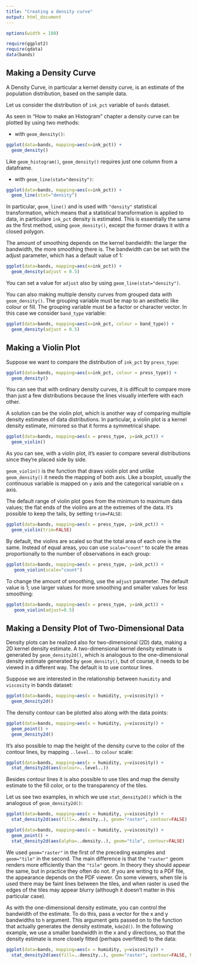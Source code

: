 ```yaml
---
title: "Creating a density curve"
output: html_document
---
```


```r
options(width = 108)
```

```r
require(ggplot2)
require(qdata)
data(bands)
```


## Making a Density Curve

A Density Curve, in particular a kernel density curve, is an estimate of the population distribution, based on the sample data.

Let us consider the distribution of `ink_pct` variable of `bands` dataset.

As seen in "How to make an Histogram" chapter a density curve can be plotted by using two methods:

* with `geom_density()`:

```r
ggplot(data=bands, mapping=aes(x=ink_pct)) + 
  geom_density()
```
  Like `geom_histogram()`, `geom_density()` requires just one column from a dataframe.

* with `geom_line(stat="density")`:

```r
ggplot(data=bands, mapping=aes(x=ink_pct)) + 
  geom_line(stat="density")
```

<!--.
The difference between the two methods is that of `geom_line(stat="density")` don’t draw the lines along the side and bottom. 
-->

In particular, `geom_line()` and is used with `"density"` statistical transformation, which means that a statistical transformation is applied to data, in particulare `ink_pct` density is estimated. This is essentially the same as the first method, using `geom_density()`, except the former draws it with a closed polygon.


The amount of smoothing depends on the kernel bandwidth: the larger the bandwidth, the more smoothing there is. The bandwidth can be set with the adjust parameter, which has a default value of 1:

```r
ggplot(data=bands, mapping=aes(x=ink_pct)) + 
  geom_density(adjust = 0.5)
```

You can set a value for `adjust` also by using `geom_line(stat="density")`.

You can also making multiple density curves from grouped data with `geom_density()`. The grouping variable must be map to an aesthetic like colour or fill. The grouping variable must be a factor or character vector. In this case we consider `band_type` variable:

```r
ggplot(data=bands, mapping=aes(x=ink_pct, colour = band_type)) + 
  geom_density(adjust = 0.5)
```

## Making a Violin Plot

Suppose we want to compare the distribution of `ink_pct` by `press_type`: 

```r
ggplot(data=bands, mapping=aes(x=ink_pct, colour = press_type)) + 
  geom_density()
```

You can see that with ordinary density curves, it is difficult to compare more than just a few distributions because the lines visually interfere with each other. 

A solution can be the violin plot, which is another way of comparing multiple density estimates of data distributions. In particular, a violin plot is a kernel density estimate, mirrored so that it forms a symmetrical shape.

```r
ggplot(data=bands, mapping=aes(x = press_type, y=ink_pct)) + 
  geom_violin()
```

As you can see, with a violin plot, it's easier to compare several distributions since they’re placed side by side.

`geom_violin()` is the function that draws violin plot and unlike `geom_density()` it needs the mapping of both axis. Like a boxplot, usually the continuous variable is mapped on `y` axis and the categorical variable on `x` axis.

The default range of violin plot goes from the minimum to maximum data values; the flat ends of the violins are at the extremes of the data. It’s possible to keep the tails, by setting `trim=FALSE`:

```r
ggplot(data=bands, mapping=aes(x = press_type, y=ink_pct)) + 
  geom_violin(trim=FALSE)
```

By default, the violins are scaled so that the total area of each one is the same. Instead of equal areas, you can use `scale="count"` to scale the areas proportionally to the number of observations in each group:

```r
ggplot(data=bands, mapping=aes(x = press_type, y=ink_pct)) + 
   geom_violin(scale="count")
```

To change the amount of smoothing, use the `adjust` parameter. The default value is 1; use larger values for more smoothing and smaller values for less smoothing:

```r
ggplot(data=bands, mapping=aes(x = press_type, y=ink_pct)) + 
   geom_violin(adjust=0.5)
```

## Making a Density Plot of Two-Dimensional Data

Density plots can be realized also for two-dimensional (2D) data, making a 2D kernel density estimate. 
A two-dimensional kernel density estimate is generated by `geom_density2d()`, which is analogous to the one-dimensional density estimate generated by `geom_density()`, but of course, it needs to be viewed in a different way. 
The default is to use contour lines. 

Suppose we are interested in the relationship between `humidity` and `viscosity` in bands dataset:

```r
ggplot(data=bands, mapping=aes(x = humidity, y=viscosity)) + 
  geom_density2d()
```

The density contour can be plotted also along with the data points:

```r
ggplot(data=bands, mapping=aes(x = humidity, y=viscosity)) + 
  geom_point() +
  geom_density2d()
```

It’s also possible to map the height of the density curve to the color of the contour lines, by mapping `..level..` to `colour` scale:

```r
ggplot(data=bands, mapping=aes(x = humidity, y=viscosity)) + 
  stat_density2d(aes(colour=..level..))
```

Besides contour lines it is also possible to use tiles and map the density estimate to the fill color, or to the transparency of the tiles.

Let us see two examples, in which we use `stat_density2d()` which is the analogous of `geom_density2d()`:

<!--
modificare la frase sopra
-->

```r
ggplot(data=bands, mapping=aes(x = humidity, y=viscosity)) + 
  stat_density2d(aes(fill=..density..), geom="raster", contour=FALSE)
```


```r
ggplot(data=bands, mapping=aes(x = humidity, y=viscosity)) + 
  geom_point() +
  stat_density2d(aes(alpha=..density..), geom="tile", contour=FALSE)
```


We used `geom="raster"` in the first of the preceding examples and `geom="tile"` in the second. The main difference is that the `"raster"` geom renders more efficiently than the `"tile"` geom. In theory they should appear the same, but in practice they often do not. If you are writing to a PDF file, the appearance depends on the PDF viewer. On some viewers, 
when tile is used there may be faint lines between the tiles, and when raster is used the edges of the tiles 
may appear blurry (although it doesn’t matter in this particular case).

As with the one-dimensional density estimate, you can control the bandwidth of the estimate. 
To do this, pass a vector for the x and y bandwidths to `h` argument. This argument gets passed on to the function that actually generates the density estimate, `kde2d()`. In the following example, we use a smaller bandwidth in the x and y directions, so that the density estimate is more closely fitted (perhaps overfitted) to the data:

```r
ggplot(data=bands, mapping=aes(x = humidity, y=viscosity)) + 
  stat_density2d(aes(fill=..density..), geom="raster", contour=FALSE, h=c(.5,5))
```



